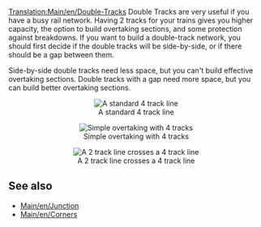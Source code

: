 [[Translation:Main/en/Double-Tracks]]
Double Tracks are very useful if you have a busy rail network. Having 2 tracks for your trains gives you higher capacity, the option to build overtaking sections, and some protection against breakdowns.
If you want to build a double-track network, you should first decide if the double tracks will be side-by-side, or if there should be a gap between them.

Side-by-side double tracks need less space, but you can't build effective overtaking sections.
Double tracks with a gap need more space, but you can build better overtaking sections.

<center>[[File:en/Normal 4 track.png|center|none|frame|A standard 4 track line]]</center>
<center>[[File:en/Simple overtaking.png|center|none|frame|Simple overtaking with 4 tracks]]</center>
<center>[[File:en/2 track - 4 track.png|center|none|frame|A 2 track line crosses a 4 track line]]</center>

== See also ==
*[[Main/en/Junction]]
*[[Main/en/Corners]]